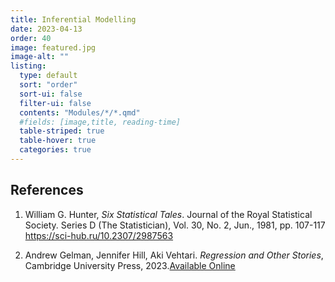 ```yaml
---
title: Inferential Modelling
date: 2023-04-13
order: 40
image: featured.jpg
image-alt: ""
listing: 
  type: default
  sort: "order"
  sort-ui: false
  filter-ui: false
  contents: "Modules/*/*.qmd"
  #fields: [image,title, reading-time]
  table-striped: true
  table-hover: true
  categories: true
---
```


## References

1. William G. Hunter, *Six Statistical Tales*. Journal of the Royal Statistical Society. Series D (The Statistician), Vol. 30, No. 2, Jun., 1981, pp. 107-117 <https://sci-hub.ru/10.2307/2987563>

2. Andrew Gelman, Jennifer Hill, Aki Vehtari. *Regression and Other Stories*, Cambridge University Press, 2023.[Available Online](https://users.aalto.fi/~ave/ROS.pdf)


